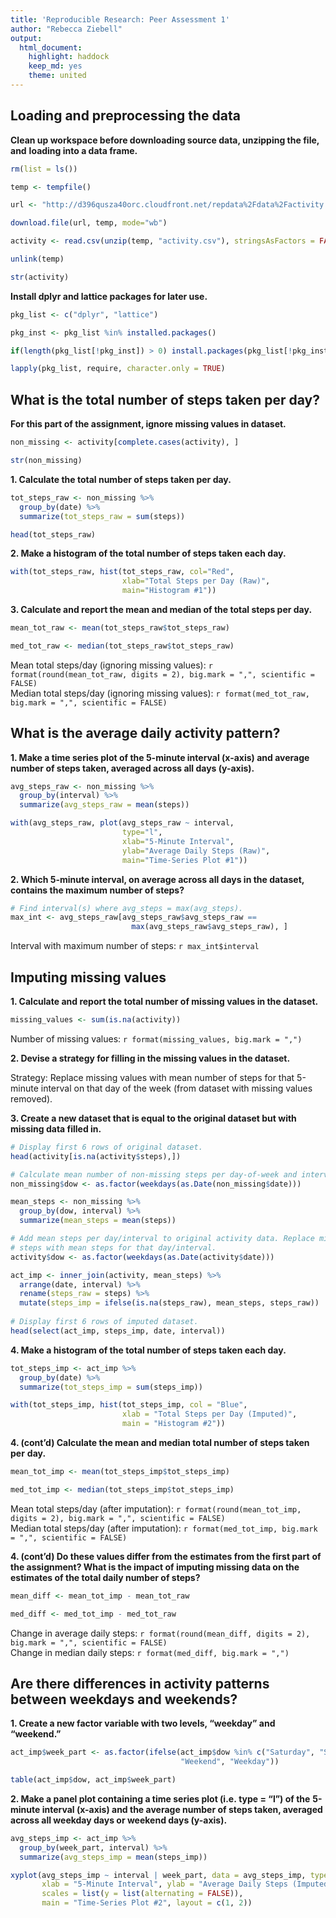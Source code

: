 ```yaml
---
title: 'Reproducible Research: Peer Assessment 1'
author: "Rebecca Ziebell"
output:
  html_document:
    highlight: haddock
    keep_md: yes
    theme: united
---
```


## Loading and preprocessing the data

**Clean up workspace before downloading source data, unzipping the file, and**
**loading into a data frame.**

```r
rm(list = ls())

temp <- tempfile()

url <- "http://d396qusza40orc.cloudfront.net/repdata%2Fdata%2Factivity.zip"

download.file(url, temp, mode="wb")

activity <- read.csv(unzip(temp, "activity.csv"), stringsAsFactors = FALSE)

unlink(temp)

str(activity)
```

**Install dplyr and lattice packages for later use.**

```r
pkg_list <- c("dplyr", "lattice")

pkg_inst <- pkg_list %in% installed.packages()

if(length(pkg_list[!pkg_inst]) > 0) install.packages(pkg_list[!pkg_inst])

lapply(pkg_list, require, character.only = TRUE)
```

## What is the total number of steps taken per day?
**For this part of the assignment, ignore missing values in dataset.**

```r
non_missing <- activity[complete.cases(activity), ]

str(non_missing)
```

**1\. Calculate the total number of steps taken per day.**

```r
tot_steps_raw <- non_missing %>%
  group_by(date) %>%
  summarize(tot_steps_raw = sum(steps))

head(tot_steps_raw)
```

**2\. Make a histogram of the total number of steps taken each day.**

``` r
with(tot_steps_raw, hist(tot_steps_raw, col="Red", 
                         xlab="Total Steps per Day (Raw)",
                         main="Histogram #1"))
```

**3\. Calculate and report the mean and median of the total steps per day.**

``` r
mean_tot_raw <- mean(tot_steps_raw$tot_steps_raw)

med_tot_raw <- median(tot_steps_raw$tot_steps_raw)
```

Mean total steps/day (ignoring missing values): 
`r format(round(mean_tot_raw, digits = 2), big.mark = ",", scientific = FALSE)`  
Median total steps/day (ignoring missing values):
`r format(med_tot_raw, big.mark = ",", scientific = FALSE)`

## What is the average daily activity pattern?

**1\. Make a time series plot of the 5-minute interval (x-axis) and average**
**number of steps taken, averaged across all days (y-axis).**

```r
avg_steps_raw <- non_missing %>%
  group_by(interval) %>% 
  summarize(avg_steps_raw = mean(steps))

with(avg_steps_raw, plot(avg_steps_raw ~ interval, 
                         type="l", 
                         xlab="5-Minute Interval",
                         ylab="Average Daily Steps (Raw)", 
                         main="Time-Series Plot #1"))
```

**2\. Which 5-minute interval, on average across all days in the dataset,**
**contains the maximum number of steps?**

```r
# Find interval(s) where avg_steps = max(avg_steps).
max_int <- avg_steps_raw[avg_steps_raw$avg_steps_raw == 
                           max(avg_steps_raw$avg_steps_raw), ]
```

Interval with maximum number of steps: `r max_int$interval`

## Imputing missing values

**1\. Calculate and report the total number of missing values in the dataset.**

``` r
missing_values <- sum(is.na(activity))
```

Number of missing values: `r format(missing_values, big.mark = ",")`

**2\. Devise a strategy for filling in the missing values in the dataset.**

Strategy: Replace missing values with mean number of steps for that 5-minute
interval on that day of the week (from dataset with missing values removed).

**3\. Create a new dataset that is equal to the original dataset but with**
**missing data filled in.**

``` r
# Display first 6 rows of original dataset.
head(activity[is.na(activity$steps),])

# Calculate mean number of non-missing steps per day-of-week and interval.
non_missing$dow <- as.factor(weekdays(as.Date(non_missing$date)))

mean_steps <- non_missing %>%
  group_by(dow, interval) %>%
  summarize(mean_steps = mean(steps))

# Add mean steps per day/interval to original activity data. Replace missing
# steps with mean steps for that day/interval.
activity$dow <- as.factor(weekdays(as.Date(activity$date)))

act_imp <- inner_join(activity, mean_steps) %>% 
  arrange(date, interval) %>%
  rename(steps_raw = steps) %>%
  mutate(steps_imp = ifelse(is.na(steps_raw), mean_steps, steps_raw))
   
# Display first 6 rows of imputed dataset.
head(select(act_imp, steps_imp, date, interval))
```

**4\. Make a histogram of the total number of steps taken each day.**

``` r
tot_steps_imp <- act_imp %>%
  group_by(date) %>%
  summarize(tot_steps_imp = sum(steps_imp))

with(tot_steps_imp, hist(tot_steps_imp, col = "Blue", 
                         xlab = "Total Steps per Day (Imputed)",
                         main = "Histogram #2"))
```

**4\. (cont'd) Calculate the mean and median total number of steps taken per**
**day.**

``` r
mean_tot_imp <- mean(tot_steps_imp$tot_steps_imp)

med_tot_imp <- median(tot_steps_imp$tot_steps_imp)
```

Mean total steps/day (after imputation): 
`r format(round(mean_tot_imp, digits = 2), big.mark = ",", scientific = FALSE)`  
Median total steps/day (after imputation): 
`r format(med_tot_imp, big.mark = ",", scientific = FALSE)`

**4\. (cont'd) Do these values differ from the estimates from the first part**
**of the assignment? What is the impact of imputing missing data on the**
**estimates of the total daily number of steps?**

``` r
mean_diff <- mean_tot_imp - mean_tot_raw

med_diff <- med_tot_imp - med_tot_raw
```

Change in average daily steps: 
`r format(round(mean_diff, digits = 2), big.mark = ",", scientific = FALSE)`  
Change in median daily steps: `r format(med_diff, big.mark = ",")`

## Are there differences in activity patterns between weekdays and weekends? 

**1\. Create a new factor variable with two levels, "weekday" and "weekend."**

``` r
act_imp$week_part <- as.factor(ifelse(act_imp$dow %in% c("Saturday", "Sunday"),
                                      "Weekend", "Weekday"))

table(act_imp$dow, act_imp$week_part)
```

**2\. Make a panel plot containing a time series plot (i.e. type = "l") of the**
**5-minute interval (x-axis) and the average number of steps taken, averaged**
**across all weekday days or weekend days (y-axis).**

```r
avg_steps_imp <- act_imp %>%
  group_by(week_part, interval) %>% 
  summarize(avg_steps_imp = mean(steps_imp))

xyplot(avg_steps_imp ~ interval | week_part, data = avg_steps_imp, type = "l",
       xlab = "5-Minute Interval", ylab = "Average Daily Steps (Imputed)",
       scales = list(y = list(alternating = FALSE)),
       main = "Time-Series Plot #2", layout = c(1, 2))
```                                                                                                                                                                                                                                                                                                                                                                                                                                                                                                                                                                                                                                                                                                                                                                                                                                                                                                                                                                                                                                                                                                                                                                                                                                                                                                                                                                                                                                                                                                                                                                                                                                                                                                                                                                                                                                                                                                                                                                                                                                                                                                                                                                                                                                                                                                                                                                                                                                                                                                                                                                                                                                                                                                                                                                                                                                                                                                                                                                                                                                                                                                                                                                                                                                                                                                                                                                                                                                                                                                                                                                                                                                                                                                                                                                                                                                                                                                                                                                                                                                                                                                                                                                                                                                                                                                                                                                                                                                                                                                                                                                                                                                                                                                                                                                                                                                                                                                                                                                                                                                                                                                                                                                                                                                                                                                                                                                                                                                                                                                                                                                                                                                                                                                                                                                                                                                                                                                                                                                                                                                                                                                                                                                                                                                                                                                                                                                                                                                                                                                                                                                                                                                                                                                                                                                                                                                                                                                                                                                                                                                                                                                                                                                                                                                                                                                                                                                                                                                                                                                                                                                                                                                                                                                                                                                                                                                                                                                                                                                                                                                                                                                                                                                                                                                                                                                                                                                                                                                                                                                                                                                                                                                                                                                                                                                                                                                                                                                                                                                                                                                                                                                                                                                                                                                                                                                                                                                                                                                                                                                                                                                                                                                                                                                                                                                                                                                                                                                                                                                                                                                                                                                            